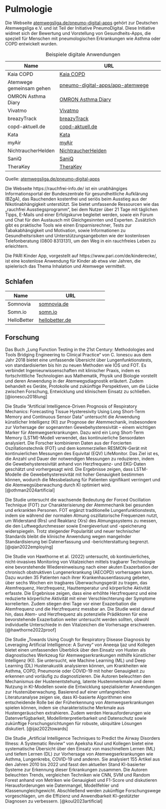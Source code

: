 # Pulmologie

Die Webseite [atemwegsliga.de/pneumo-digital-apps](https://www.atemwegsliga.de/pneumo-digital-apps/articles/pneumo-digital-apps.html) gehört zur Deutschen Atemwegsliga e.V. und ist Teil der Initiative PneumoDigital. Diese Initiative widmet sich der Bewertung und Vorstellung von Gesundheits-Apps, die speziell für Menschen mit pneumologischen Erkrankungen wie Asthma oder COPD entwickelt wurden.

| Name                   | URL                                                                 |
|------------------------|---------------------------------------------------------------------|
| Kaia COPD              | [Kaia COPD](https://kaiahealth.de/patient-kaia-copd/)          |
| Atemwege gemeinsam gehen | [pneumo-digital-apps/app-atemwege](https://www.atemwegsliga.de/service-220/pneumodigital/pneumo-digital-apps/app-atemwege.html) |
| OMRON Asthma Diary     | [OMRON Asthma Diary](https://www.atemwegsliga.de/app/omron-asthma-diary.html) |
| Vivatmo                | [Vivatmo](https://www.atemwegsliga.de/app/vivatmo.html)              |
| breazyTrack            | [breazyTrack](https://www.atemwegsliga.de/app/breazy-track.html)      |
| copd-aktuell.de        | [copd-aktuell.de](https://www.atemwegsliga.de/app/copd-aktuell.de.html) |
| Kata                   | [Kata](https://www.atemwegsliga.de/app/kata.html)                    |
| myAir                  | [myAir](https://www.atemwegsliga.de/app/my-air.html)                  |
| NichtraucherHelden     | [NichtraucherHelden](https://www.atemwegsliga.de/app/nichtraucher-helden.html) |
| SaniQ                  | [SaniQ](https://www.atemwegsliga.de/app/sani-q-asthma.html)                  |
| TheraKey               | [TheraKey](https://www.atemwegsliga.de/app/thera-key.html)            |

: Beispiele digitale Anwendungen

Quelle: [atemwegsliga.de/pneumo-digital-apps](https://www.atemwegsliga.de/pneumo-digital-apps/articles/pneumo-digital-apps.html)

Die Webseite https://rauchfrei-info.de/ ist ein unabhängiges Informationsportal der Bundeszentrale für gesundheitliche Aufklärung (BZgA), das Rauchenden kostenfrei und seriös beim Ausstieg aus der Nikotinabhängigkeit unterstützt. Sie bietet umfassende Ressourcen wie das „rauchfrei Ausstiegsprogramm“, bei dem Nutzer über 21 Tage mit täglichen Tipps, E-Mails und einer Erfolgskurve begleitet werden, sowie ein Forum und Chat für den Austausch mit Gleichgesinnten und Experten. Zusätzlich gibt es praktische Tools wie einen Ersparnisrechner, Tests zur Tabakabhängigkeit und Motivation, sowie Informationen zu Gesundheitsrisiken und Unterstützungsangeboten wie der kostenlosen Telefonberatung (0800 8313131), um den Weg in ein rauchfreies Leben zu erleichtern.

Die PARI Kinder App, vorgestellt auf https://www.pari.com/de/kinderecke/, ist eine kostenlose Anwendung für Kinder ab etwa vier Jahren, die spielerisch das Thema Inhalation und Atemwege vermittelt.

## Schlafen

| Name         | URL                           |
|--------------|-------------------------------|
| Somnovia     | [somnovia.de](https://somnovia.de/)         |
| Somn.io      | [somn.io](https://somn.io/)             |
| HelloBetter  | [hellobetter.de](https://hellobetter.de/online-kurse/schlafen/) |

## Forschung

Das Buch „Lung Function Testing in the 21st Century: Methodologies and Tools Bridging Engineering to Clinical Practice“ von C. Ionescu aus dem Jahr 2018 bietet eine umfassende Übersicht über Lungenfunktionstests, von standardisierten bis hin zu neuen Methoden wie IOS und FOT. Es verbindet Ingenieurwissenschaften mit klinischer Praxis, indem es fortschrittliche Technologien aus Mathematik, Physik und Biologie vorstellt und deren Anwendung in der Atemwegsdiagnostik erläutert. Zudem behandelt es Geräte, Protokolle und zukünftige Perspektiven, um die Lücke zwischen Forschung, Entwicklung und klinischem Einsatz zu schließen. [@ionescu2018lung]

Die Studie "Artificial Intelligence-Driven Prognosis of Respiratory Mechanics: Forecasting Tissue Hysteresivity Using Long Short-Term Memory and Continuous Sensor Data" untersucht die Anwendung künstlicher Intelligenz (KI) zur Prognose der Atemmechanik, insbesondere zur Vorhersage der sogenannten Gewebehysteresivität – einem wichtigen Marker für Atemwegserkrankungen. Dazu wird ein Long Short-Term Memory (LSTM)-Modell verwendet, das kontinuierliche Sensordaten analysiert. Die Forscher kombinieren Daten aus der Forcierten Oszillationstechnik (FOT) und dem kommerziellen RESMON-Gerät mit kontinuierlichen Messungen des Equivital (EQV) LifeMonitor. Das Ziel ist es, die Anzahl und Dauer der notwendigen Messungen zu reduzieren, indem die Gewebehysteresivität anhand von Herzfrequenz- und EKG-Daten geschätzt und vorhergesagt wird. Die Ergebnisse zeigen, dass LSTM-Modelle die Gewebehysteresivität mit hoher Genauigkeit bestimmen können, wodurch die Messbelastung für Patienten signifikant verringert und die Atemwegsüberwachung durch KI optimiert wird. [@othman2024artificial]

Die Studie untersucht die wachsende Bedeutung der Forced Oscillation Technique (FOT) zur Charakterisierung der Atemmechanik bei gesunden und erkrankten Personen. FOT ergänzt traditionelle Lungenfunktionstests, indem sie während der normalen Atmung oszillatorische Frequenzen nutzt, um Widerstand (Rrs) und Reaktanz (Xrs) des Atmungssystems zu messen, die den Luftwegdurchmesser sowie Energieverlust und -speicherung widerspiegeln. Trotz steigender Popularität und neuer technischer Standards bleibt die klinische Anwendung wegen mangelnder Standardisierung bei Datenerfassung und -berichterstattung begrenzt. [@qian2022employing]

Die Studie von Hawthorne et al. (2022) untersucht, ob kontinuierliches, nicht-invasives Monitoring von Vitalzeichen mittels tragbarer Technologie eine bevorstehende Wiedereinweisung nach einer akuten Exazerbation der chronisch obstruktiven Lungenerkrankung (AECOPD) vorhersagen kann. Dazu wurden 35 Patienten nach ihrer Krankenhausentlassung gebeten, über sechs Wochen ein tragbares Überwachungsgerät zu tragen, das Atemfrequenz, Herzfrequenz, Hauttemperatur und körperliche Aktivität erfasste. Die Ergebnisse zeigen, dass eine erhöhte Herzfrequenz und eine reduzierte körperliche Aktivität mit einer Verschlechterung der Symptome korrelierten. Zudem stiegen drei Tage vor einer Exazerbation die Atemfrequenz und die Herzfrequenz messbar an. Die Studie weist darauf hin, dass Atem- und Herzfrequenz als potenzielle Prädiktoren für eine bevorstehende Exazerbation weiter untersucht werden sollten, obwohl individuelle Unterschiede in den Vitalzeichen die Vorhersage erschweren. [@hawthorne2022proof]

Die Studie „Towards Using Cough for Respiratory Disease Diagnosis by Leveraging Artificial Intelligence: A Survey“ von Aneeqa Ijaz und Kollegen bietet einen umfassenden Überblick über den Einsatz von Husten als diagnostisches Werkzeug für Atemwegserkrankungen mithilfe künstlicher Intelligenz (KI). Sie untersucht, wie Machine Learning (ML) und Deep Learning (DL) Hustenakustik analysieren können, um Krankheiten wie Asthma, COPD, Pneumonie oder COVID-19 mit hoher Genauigkeit zu erkennen und vorläufig zu diagnostizieren. Die Autoren beleuchten den Mechanismus der Hustenentstehung, latente Hustenmerkmale und deren Nutzung in KI-Modellen sowie die Entwicklung spezialisierter Anwendungen zur Hustenüberwachung. Basierend auf einer umfangreichen Literaturanalyse zeigen sie, dass KI-basierte Algorithmen eine entscheidende Rolle bei der Früherkennung von Atemwegserkrankungen spielen können, indem sie charakteristische Merkmale aus Hustengeräuschen extrahieren. Zudem werden Herausforderungen wie Datenverfügbarkeit, Modellinterpretierbarkeit und Datenschutz sowie zukünftige Forschungsrichtungen für robuste, ubiquitäre Lösungen diskutiert. [@ijaz2022towards]

Die Studie „Artificial Intelligence Techniques to Predict the Airway Disorders Illness: A Systematic Review“ von Apeksha Koul und Kollegen bietet eine systematische Übersicht über den Einsatz von maschinellem Lernen (ML) und tiefem Lernen (DL) zur Vorhersage von Atemwegserkrankungen wie Asthma, Lungenkrebs, COVID-19 und anderen. Sie analysiert 155 Artikel aus den Jahren 2010 bis 2022 und fasst den aktuellen Stand KI-basierter Systeme zur Erkennung dieser Erkrankungen zusammen. Die Autoren beleuchten Trends, vergleichen Techniken wie CNN, SVM und Random Forest anhand von Metriken wie Genauigkeit und F1-Score und diskutieren Herausforderungen wie Datenmangel, Modellfehler und Klassenungleichgewicht. Abschließend werden zukünftige Forschungswege vorgeschlagen, um die Effizienz und Anwendbarkeit KI-gestützter Diagnosen zu verbessern. [@koul2023artificial]
